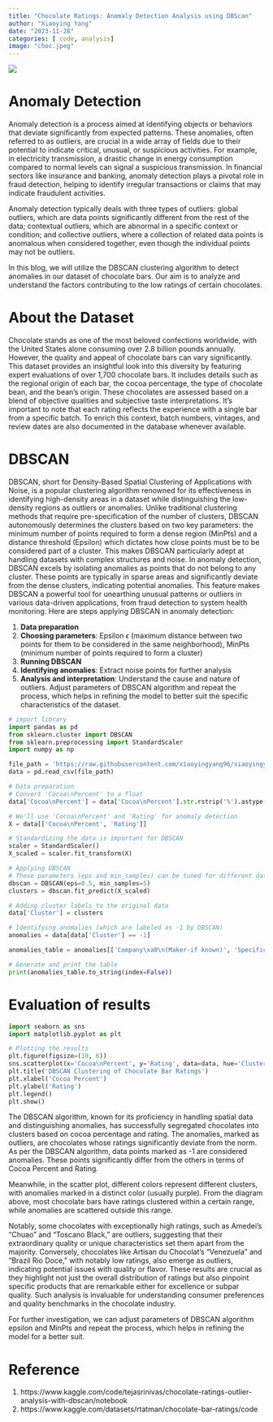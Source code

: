 ---
title: "Chocolate Ratings: Anomaly Detection Analysis using DBScan"
author: "Xiaoying Yang"
date: "2023-11-28"
categories: [ code, analysis]
image: "choc.jpeg"
---

![](choc.jpeg)

# Anomaly Detection

Anomaly detection is a process aimed at identifying objects or behaviors that deviate significantly from expected patterns. These anomalies, often referred to as outliers, are crucial in a wide array of fields due to their potential to indicate critical, unusual, or suspicious activities. For example, in electricity transmission, a drastic change in energy consumption compared to normal levels can signal a suspicious transmission. In financial sectors like insurance and banking, anomaly detection plays a pivotal role in fraud detection, helping to identify irregular transactions or claims that may indicate fraudulent activities.

Anomaly detection typically deals with three types of outliers: global outliers, which are data points significantly different from the rest of the data; contextual outliers, which are abnormal in a specific context or condition; and collective outliers, where a collection of related data points is anomalous when considered together, even though the individual points may not be outliers.

In this blog, we will utilize the DBSCAN clustering algorithm to detect anomalies in our dataset of chocolate bars. Our aim is to analyze and understand the factors contributing to the low ratings of certain chocolates.

# About the Dataset

Chocolate stands as one of the most beloved confections worldwide, with the United States alone consuming over 2.8 billion pounds annually. However, the quality and appeal of chocolate bars can vary significantly. This dataset provides an insightful look into this diversity by featuring expert evaluations of over 1,700 chocolate bars. It includes details such as the regional origin of each bar, the cocoa percentage, the type of chocolate bean, and the bean's origin. These chocolates are assessed based on a blend of objective qualities and subjective taste interpretations. It's important to note that each rating reflects the experience with a single bar from a specific batch. To enrich this context, batch numbers, vintages, and review dates are also documented in the database whenever available.

# DBSCAN

DBSCAN, short for Density-Based Spatial Clustering of Applications with Noise, is a popular clustering algorithm renowned for its effectiveness in identifying high-density areas in a dataset while distinguishing the low-density regions as outliers or anomalies. Unlike traditional clustering methods that require pre-specification of the number of clusters, DBSCAN autonomously determines the clusters based on two key parameters: the minimum number of points required to form a dense region (MinPts) and a distance threshold (Epsilon) which dictates how close points must be to be considered part of a cluster. This makes DBSCAN particularly adept at handling datasets with complex structures and noise. In anomaly detection, DBSCAN excels by isolating anomalies as points that do not belong to any cluster. These points are typically in sparse areas and significantly deviate from the dense clusters, indicating potential anomalies. This feature makes DBSCAN a powerful tool for unearthing unusual patterns or outliers in various data-driven applications, from fraud detection to system health monitoring. Here are steps applying DBSCAN in anomaly detection:

1.  **Data preparation**
2.  **Choosing parameters**: Epsilon $\epsilon$ (maximum distance between two points for them to be considered in the same neighborhood), MinPts (minimum number of points required to form a cluster)
3.  **Running DBSCAN**
4.  **Identifying anomalies**: Extract noise points for further analysis
5.  **Analysis and interpretation**: Understand the cause and nature of outliers. Adjust parameters of DBSCAN algorithm and repeat the process, which helps in refining the model to better suit the specific characteristics of the dataset.

```{python}
# import library
import pandas as pd
from sklearn.cluster import DBSCAN
from sklearn.preprocessing import StandardScaler
import numpy as np

file_path = 'https://raw.githubusercontent.com/xiaoyingyang96/xiaoyingyang96.github.io/main/Data/flavors_of_cacao.csv'
data = pd.read_csv(file_path)

# Data preparation
# Convert 'Cocoa\nPercent' to a float
data['Cocoa\nPercent'] = data['Cocoa\nPercent'].str.rstrip('%').astype('float') / 100.0

# We'll use 'Cocoa\nPercent' and 'Rating' for anomaly detection
X = data[['Cocoa\nPercent', 'Rating']]

# Standardizing the data is important for DBSCAN
scaler = StandardScaler()
X_scaled = scaler.fit_transform(X)

# Applying DBSCAN
# These parameters (eps and min_samples) can be tuned for different datasets and requirements
dbscan = DBSCAN(eps=0.5, min_samples=5)
clusters = dbscan.fit_predict(X_scaled)

# Adding cluster labels to the original data
data['Cluster'] = clusters

# Identifying anomalies (which are labeled as -1 by DBSCAN)
anomalies = data[data['Cluster'] == -1]

anomalies_table = anomalies[['Company\xa0\n(Maker-if known)', 'Specific Bean Origin\nor Bar Name', 'Cocoa\nPercent', 'Rating', 'Cluster']].head()

# Generate and print the table
print(anomalies_table.to_string(index=False))
```

# Evaluation of results

```{python}
import seaborn as sns
import matplotlib.pyplot as plt

# Plotting the results
plt.figure(figsize=(10, 6))
sns.scatterplot(x='Cocoa\nPercent', y='Rating', data=data, hue='Cluster', palette='viridis')
plt.title('DBSCAN Clustering of Chocolate Bar Ratings')
plt.xlabel('Cocoa Percent')
plt.ylabel('Rating')
plt.legend()
plt.show()


```

The DBSCAN algorithm, known for its proficiency in handling spatial data and distinguishing anomalies, has successfully segregated chocolates into clusters based on cocoa percentage and rating. The anomalies, marked as outliers, are chocolates whose ratings significantly deviate from the norm. As per the DBSCAN algorithm, data points marked as -1 are considered anomalies. These points significantly differ from the others in terms of Cocoa Percent and Rating.

Meanwhile, in the scatter plot, different colors represent different clusters, with anomalies marked in a distinct color (usually purple). From the diagram above, most chocolate bars have ratings clustered within a certain range, while anomalies are scattered outside this range.

Notably, some chocolates with exceptionally high ratings, such as Amedei's "Chuao" and "Toscano Black," are outliers, suggesting that their extraordinary quality or unique characteristics set them apart from the majority. Conversely, chocolates like Artisan du Chocolat's "Venezuela" and "Brazil Rio Doce," with notably low ratings, also emerge as outliers, indicating potential issues with quality or flavor. These results are crucial as they highlight not just the overall distribution of ratings but also pinpoint specific products that are remarkable either for excellence or subpar quality. Such analysis is invaluable for understanding consumer preferences and quality benchmarks in the chocolate industry.

For further investigation, we can adjust parameters of DBSCAN algorithm epsilon and MinPts and repeat the process, which helps in refining the model for a better suit.

# Reference

1.  https://www.kaggle.com/code/tejasrinivas/chocolate-ratings-outlier-analysis-with-dbscan/notebook
2.  https://www.kaggle.com/datasets/rtatman/chocolate-bar-ratings/code
